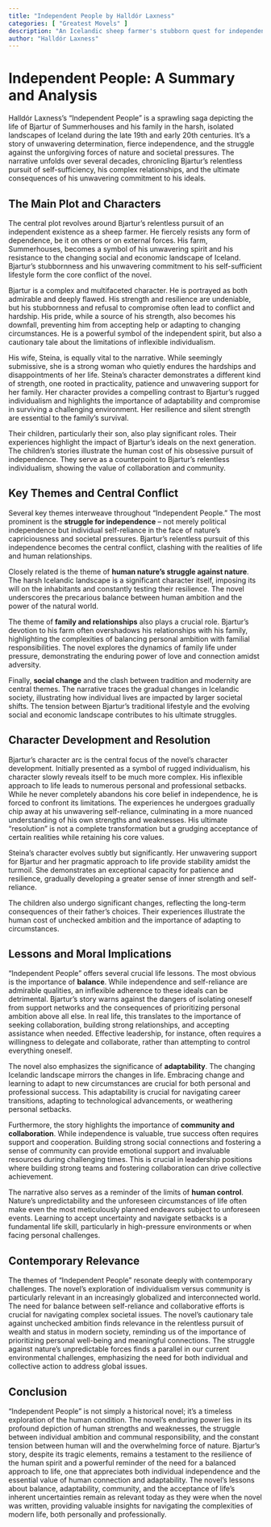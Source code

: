```yaml
---
title: "Independent People by Halldór Laxness"
categories: [ "Greatest Movels" ]
description: "An Icelandic sheep farmer's stubborn quest for independence."
author: "Halldór Laxness"
---
```

# Independent People: A Summary and Analysis

Halldór Laxness's "Independent People" is a sprawling saga depicting the life of Bjartur of Summerhouses and his family in the harsh, isolated landscapes of Iceland during the late 19th and early 20th centuries.  It's a story of unwavering determination, fierce independence, and the struggle against the unforgiving forces of nature and societal pressures.  The narrative unfolds over several decades, chronicling Bjartur's relentless pursuit of self-sufficiency, his complex relationships, and the ultimate consequences of his unwavering commitment to his ideals.

## The Main Plot and Characters

The central plot revolves around Bjartur's relentless pursuit of an independent existence as a sheep farmer. He fiercely resists any form of dependence, be it on others or on external forces.  His farm, Summerhouses, becomes a symbol of his unwavering spirit and his resistance to the changing social and economic landscape of Iceland.  Bjartur’s stubbornness and his unwavering commitment to his self-sufficient lifestyle form the core conflict of the novel.


Bjartur is a complex and multifaceted character. He is portrayed as both admirable and deeply flawed. His strength and resilience are undeniable, but his stubbornness and refusal to compromise often lead to conflict and hardship. His pride, while a source of his strength, also becomes his downfall, preventing him from accepting help or adapting to changing circumstances.  He is a powerful symbol of the independent spirit, but also a cautionary tale about the limitations of inflexible individualism.

His wife, Steina, is equally vital to the narrative. While seemingly submissive, she is a strong woman who quietly endures the hardships and disappointments of her life. Steina’s character demonstrates a different kind of strength, one rooted in practicality, patience and unwavering support for her family. Her character provides a compelling contrast to Bjartur's rugged individualism and highlights the importance of adaptability and compromise in surviving a challenging environment.  Her resilience and silent strength are essential to the family's survival.


Their children, particularly their son, also play significant roles.  Their experiences highlight the impact of Bjartur's ideals on the next generation. The children’s stories illustrate the human cost of his obsessive pursuit of independence.  They serve as a counterpoint to Bjartur's relentless individualism, showing the value of collaboration and community.


## Key Themes and Central Conflict

Several key themes interweave throughout "Independent People." The most prominent is the **struggle for independence** – not merely political independence but individual self-reliance in the face of nature's capriciousness and societal pressures. Bjartur's relentless pursuit of this independence becomes the central conflict, clashing with the realities of life and human relationships.


Closely related is the theme of **human nature's struggle against nature**. The harsh Icelandic landscape is a significant character itself, imposing its will on the inhabitants and constantly testing their resilience. The novel underscores the precarious balance between human ambition and the power of the natural world.


The theme of **family and relationships** also plays a crucial role. Bjartur's devotion to his farm often overshadows his relationships with his family, highlighting the complexities of balancing personal ambition with familial responsibilities. The novel explores the dynamics of family life under pressure, demonstrating the enduring power of love and connection amidst adversity.


Finally, **social change** and the clash between tradition and modernity are central themes. The narrative traces the gradual changes in Icelandic society, illustrating how individual lives are impacted by larger societal shifts. The tension between Bjartur's traditional lifestyle and the evolving social and economic landscape contributes to his ultimate struggles.


## Character Development and Resolution

Bjartur's character arc is the central focus of the novel’s character development. Initially presented as a symbol of rugged individualism, his character slowly reveals itself to be much more complex. His inflexible approach to life leads to numerous personal and professional setbacks.  While he never completely abandons his core belief in independence, he is forced to confront its limitations. The experiences he undergoes gradually chip away at his unwavering self-reliance, culminating in a more nuanced understanding of his own strengths and weaknesses. His ultimate "resolution" is not a complete transformation but a grudging acceptance of certain realities while retaining his core values.


Steina's character evolves subtly but significantly.  Her unwavering support for Bjartur and her pragmatic approach to life provide stability amidst the turmoil. She demonstrates an exceptional capacity for patience and resilience, gradually developing a greater sense of inner strength and self-reliance.


The children also undergo significant changes, reflecting the long-term consequences of their father's choices. Their experiences illustrate the human cost of unchecked ambition and the importance of adapting to circumstances.


## Lessons and Moral Implications

"Independent People" offers several crucial life lessons.  The most obvious is the importance of **balance**. While independence and self-reliance are admirable qualities, an inflexible adherence to these ideals can be detrimental. Bjartur's story warns against the dangers of isolating oneself from support networks and the consequences of prioritizing personal ambition above all else.  In real life, this translates to the importance of seeking collaboration, building strong relationships, and accepting assistance when needed.  Effective leadership, for instance, often requires a willingness to delegate and collaborate, rather than attempting to control everything oneself.


The novel also emphasizes the significance of **adaptability**.  The changing Icelandic landscape mirrors the changes in life.  Embracing change and learning to adapt to new circumstances are crucial for both personal and professional success.  This adaptability is crucial for navigating career transitions, adapting to technological advancements, or weathering personal setbacks.


Furthermore, the story highlights the importance of **community and collaboration**.  While independence is valuable, true success often requires support and cooperation. Building strong social connections and fostering a sense of community can provide emotional support and invaluable resources during challenging times. This is crucial in leadership positions where building strong teams and fostering collaboration can drive collective achievement.


The narrative also serves as a reminder of the limits of **human control**.  Nature's unpredictability and the unforeseen circumstances of life often make even the most meticulously planned endeavors subject to unforeseen events. Learning to accept uncertainty and navigate setbacks is a fundamental life skill, particularly in high-pressure environments or when facing personal challenges.


##  Contemporary Relevance

The themes of "Independent People" resonate deeply with contemporary challenges.  The novel’s exploration of individualism versus community is particularly relevant in an increasingly globalized and interconnected world. The need for balance between self-reliance and collaborative efforts is crucial for navigating complex societal issues.  The novel's cautionary tale against unchecked ambition finds relevance in the relentless pursuit of wealth and status in modern society, reminding us of the importance of prioritizing personal well-being and meaningful connections.  The struggle against nature's unpredictable forces finds a parallel in our current environmental challenges, emphasizing the need for both individual and collective action to address global issues.

## Conclusion

"Independent People" is not simply a historical novel; it's a timeless exploration of the human condition. The novel’s enduring power lies in its profound depiction of human strengths and weaknesses, the struggle between individual ambition and communal responsibility, and the constant tension between human will and the overwhelming force of nature.  Bjartur's story, despite its tragic elements, remains a testament to the resilience of the human spirit and a powerful reminder of the need for a balanced approach to life, one that appreciates both individual independence and the essential value of human connection and adaptability. The novel's lessons about balance, adaptability, community, and the acceptance of life's inherent uncertainties remain as relevant today as they were when the novel was written, providing valuable insights for navigating the complexities of modern life, both personally and professionally.

